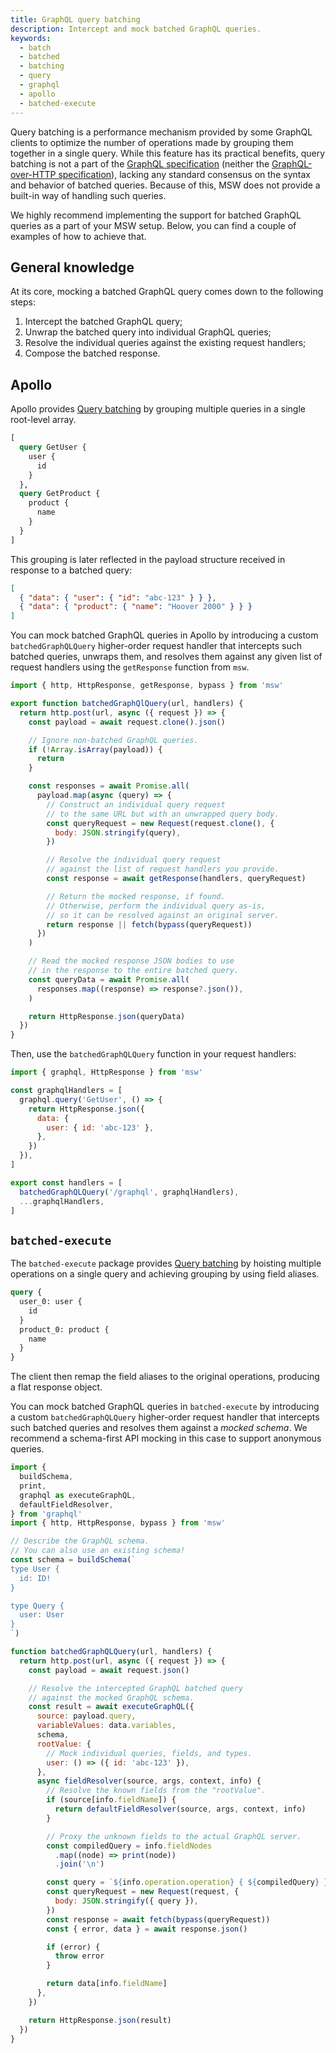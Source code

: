 ```yaml
---
title: GraphQL query batching
description: Intercept and mock batched GraphQL queries.
keywords:
  - batch
  - batched
  - batching
  - query
  - graphql
  - apollo
  - batched-execute
---
```


Query batching is a performance mechanism provided by some GraphQL clients to optimize the number of operations made by grouping them together in a single query. While this feature has its practical benefits, query batching is not a part of the [GraphQL specification](https://spec.graphql.org/) (neither the [GraphQL-over-HTTP specification](https://graphql.github.io/graphql-over-http/)), lacking any standard consensus on the syntax and behavior of batched queries. Because of this, MSW does not provide a built-in way of handling such queries.

We highly recommend implementing the support for batched GraphQL queries as a part of your MSW setup. Below, you can find a couple of examples of how to achieve that.

## General knowledge

At its core, mocking a batched GraphQL query comes down to the following steps:

1. Intercept the batched GraphQL query;
1. Unwrap the batched query into individual GraphQL queries;
1. Resolve the individual queries against the existing request handlers;
1. Compose the batched response.

## Apollo

Apollo provides [Query batching](https://www.apollographql.com/docs/router/executing-operations/query-batching/) by grouping multiple queries in a single root-level array.

```graphql
[
  query GetUser {
    user {
      id
    }
  },
  query GetProduct {
    product {
      name
    }
  }
]
```

This grouping is later reflected in the payload structure received in response to a batched query:

```json
[
  { "data": { "user": { "id": "abc-123" } } },
  { "data": { "product": { "name": "Hoover 2000" } } }
]
```

You can mock batched GraphQL queries in Apollo by introducing a custom `batchedGraphQLQuery` higher-order request handler that intercepts such batched queries, unwraps them, and resolves them against any given list of request handlers using the `getResponse` function from `msw`.

```js
import { http, HttpResponse, getResponse, bypass } from 'msw'

export function batchedGraphQlQuery(url, handlers) {
  return http.post(url, async ({ request }) => {
    const payload = await request.clone().json()

    // Ignore non-batched GraphQL queries.
    if (!Array.isArray(payload)) {
      return
    }

    const responses = await Promise.all(
      payload.map(async (query) => {
        // Construct an individual query request
        // to the same URL but with an unwrapped query body.
        const queryRequest = new Request(request.clone(), {
          body: JSON.stringify(query),
        })

        // Resolve the individual query request
        // against the list of request handlers you provide.
        const response = await getResponse(handlers, queryRequest)

        // Return the mocked response, if found.
        // Otherwise, perform the individual query as-is,
        // so it can be resolved against an original server.
        return response || fetch(bypass(queryRequest))
      })
    )

    // Read the mocked response JSON bodies to use
    // in the response to the entire batched query.
    const queryData = await Promise.all(
      responses.map((response) => response?.json()),
    )

    return HttpResponse.json(queryData)
  })
}
```

Then, use the `batchedGraphQLQuery` function in your request handlers:

```js
import { graphql, HttpResponse } from 'msw'

const graphqlHandlers = [
  graphql.query('GetUser', () => {
    return HttpResponse.json({
      data: {
        user: { id: 'abc-123' },
      },
    })
  }),
]

export const handlers = [
  batchedGraphQLQuery('/graphql', graphqlHandlers),
  ...graphqlHandlers,
]
```

## `batched-execute`

The `batched-execute` package provides [Query batching](https://the-guild.dev/graphql/stitching/handbook/appendices/batching-arrays-and-queries) by hoisting multiple operations on a single query and achieving grouping by using field aliases.

```graphql
query {
  user_0: user {
    id
  }
  product_0: product {
    name
  }
}
```

The client then remap the field aliases to the original operations, producing a flat response object.

You can mock batched GraphQL queries in `batched-execute` by introducing a custom `batchedGraphQLQuery` higher-order request handler that intercepts such batched queries and resolves them against a _mocked schema_. We recommend a schema-first API mocking in this case to support anonymous queries.

```js
import {
  buildSchema,
  print,
  graphql as executeGraphQL,
  defaultFieldResolver,
} from 'graphql'
import { http, HttpResponse, bypass } from 'msw'

// Describe the GraphQL schema.
// You can also use an existing schema!
const schema = buildSchema(`
type User {
  id: ID!
}

type Query {
  user: User
}
`)

function batchedGraphQLQuery(url, handlers) {
  return http.post(url, async ({ request }) => {
    const payload = await request.json()

    // Resolve the intercepted GraphQL batched query
    // against the mocked GraphQL schema.
    const result = await executeGraphQL({
      source: payload.query,
      variableValues: data.variables,
      schema,
      rootValue: {
        // Mock individual queries, fields, and types.
        user: () => ({ id: 'abc-123' }),
      },
      async fieldResolver(source, args, context, info) {
        // Resolve the known fields from the "rootValue".
        if (source[info.fieldName]) {
          return defaultFieldResolver(source, args, context, info)
        }

        // Proxy the unknown fields to the actual GraphQL server.
        const compiledQuery = info.fieldNodes
          .map((node) => print(node))
          .join('\n')

        const query = `${info.operation.operation} { ${compiledQuery} }`
        const queryRequest = new Request(request, {
          body: JSON.stringify({ query }),
        })
        const response = await fetch(bypass(queryRequest))
        const { error, data } = await response.json()

        if (error) {
          throw error
        }

        return data[info.fieldName]
      },
    })

    return HttpResponse.json(result)
  })
}
```
